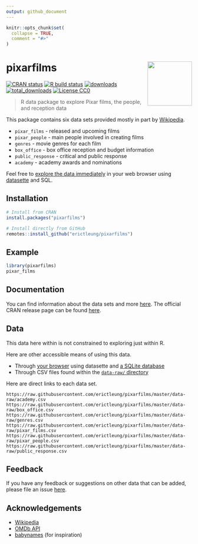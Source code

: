 ```yaml
---
output: github_document
---
```

<!-- README.md is generated from README.Rmd. Please edit that file. -->

```r
knitr::opts_chunk$set(
  collapse = TRUE,
  comment = "#>"
)
```

# pixarfilms <img src="man/figures/logo.png" align="right" alt="" width="120" />

<!-- badges: start -->
[![CRAN status](https://www.r-pkg.org/badges/version/pixarfilms)](https://CRAN.R-project.org/package=pixarfilms)
[![R build status](https://github.com/erictleung/pixarfilms/workflows/R-CMD-check/badge.svg)](https://github.com/erictleung/pixarfilms/actions)
[![downloads](https://cranlogs.r-pkg.org/badges/pixarfilms)](https://cran.r-project.org/package=pixarfilms)
[![total\_downloads](https://cranlogs.r-pkg.org/badges/grand-total/pixarfilms)](https://cran.r-project.org/package=pixarfilms)
[![License CC0](https://img.shields.io/cran/l/pixarfilms)](https://img.shields.io/cran/l/pixarfilms)
<!-- badges: end -->

> R data package to explore Pixar films, the people, and reception data

This package contains six data sets provided mostly in part by
[Wikipedia](https://en.wikipedia.org/wiki/List_of_Pixar_films).

- `pixar_films` - released and upcoming films
- `pixar_people` - main people involved in creating films
- `genres` - movie genres for each film
- `box_office` - box office reception and budget information
- `public_response` - critical and public response
- `academy` - academy awards and nominations

Feel free to
[explore the data immediately](https://pixarfilms-datasette.herokuapp.com/pixarfilms)
in your web browser using
[datasette](https://github.com/simonw/datasette) and SQL.


## Installation

```r
# Install from CRAN
install.packages("pixarfilms")

# Install directly from GitHub
remotes::install_github("erictleung/pixarfilms")
```

## Example

```r
library(pixarfilms)
pixar_films
```

## Documentation

You can find information about the data sets and more
[here](erictleung.com/pixarfilms/). The official CRAN release page can be found
[here](https://cran.r-project.org/package=pixarfilms).


## Data

This data here within is not constrained to exploring just within R.

Here are other accessible means of using this data.

- Through [your browser](https://pixarfilms-datasette.herokuapp.com/pixarfilms)
  using datasette and [a SQLite database](data-raw/pixarfilms.db)
- Through CSV files found within the [`data-raw/` directory](data-raw/)

Here are direct links to each data set.

```
https://raw.githubusercontent.com/erictleung/pixarfilms/master/data-raw/academy.csv
https://raw.githubusercontent.com/erictleung/pixarfilms/master/data-raw/box_office.csv
https://raw.githubusercontent.com/erictleung/pixarfilms/master/data-raw/genres.csv
https://raw.githubusercontent.com/erictleung/pixarfilms/master/data-raw/pixar_films.csv
https://raw.githubusercontent.com/erictleung/pixarfilms/master/data-raw/pixar_people.csv
https://raw.githubusercontent.com/erictleung/pixarfilms/master/data-raw/public_response.csv
```


## Feedback

If you have any feedback or suggestions on other data that can be added, please
file an issue [here](https://github.com/erictleung/pixarfilms/issues).


## Acknowledgements

- [Wikipedia](https://www.wikipedia.org)
- [OMDb API](https://www.omdbapi.com/)
- [babynames](https://github.com/hadley/babynames) (for inspiration)

